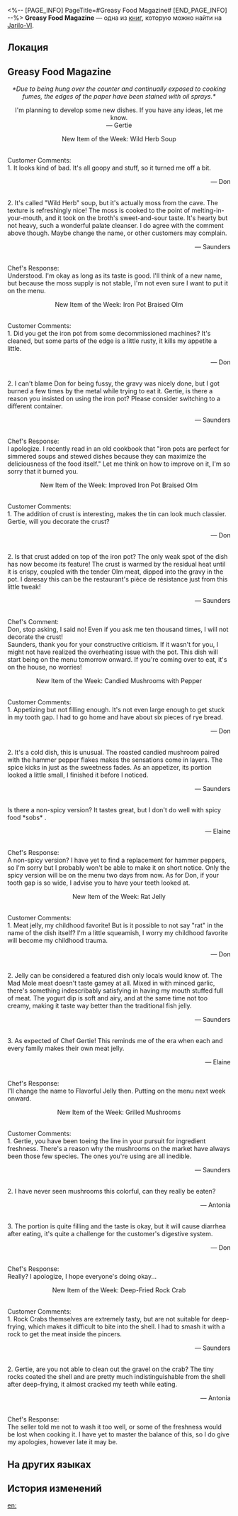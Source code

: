 <%-- [PAGE_INFO]
PageTitle=#Greasy Food Magazine#
[END_PAGE_INFO] --%>
{{Дополнить}}
{{Книга Инфобокс
|id           = 092
|partIds      = 190217
|Название     = 
|Изображение  = Предмет Записи.png
|Мир          = Jarilo-VI
|Томов        = 1
|Автор        = <!--нужно добавить-->
|Описание     = A notebook with comments on new dishes between the head chef of the Goethe Grand Hotel and its customers. The cover is full of suspicious grease.
|Том1         = {{tx}}
|Источник1    = {{tx|Отсутствует источник}}
|Персонажи    = 
|Фракции      = 
}}
'''Greasy Food Magazine''' — одна из [[Книги|книг]], которую можно найти на [[Jarilo-VI]].

==Локация==
{{Отметка карты|<!--название карты-->|<!--id отметки-->}}

==Greasy Food Magazine==
<div align="center">''*Due to being hung over the counter and continually exposed to cooking fumes, the edges of the paper have been stained with oil sprays.*''

I'm planning to develop some new dishes. If you have any ideas, let me know.<br />
&mdash; Gertie

New Item of the Week: Wild Herb Soup</div><br />Customer Comments:<br />
1. It looks kind of bad. It's all goopy and stuff, so it turned me off a bit.<br /><div align="right">&mdash; Don</div><br />2. It's called "Wild Herb" soup, but it's actually moss from the cave. The texture is refreshingly nice! The moss is cooked to the point of melting-in-your-mouth, and it took on the broth's sweet-and-sour taste. It's hearty but not heavy, such a wonderful palate cleanser. I do agree with the comment above though. Maybe change the name, or other customers may complain.<br /><div align="right">&mdash; Saunders</div><br />Chef's Response:<br />
Understood. I'm okay as long as its taste is good. I'll think of a new name, but because the moss supply is not stable, I'm not even sure I want to put it on the menu.

<div align="center">New Item of the Week: Iron Pot Braised Olm</div><br />Customer Comments:<br />
1. Did you get the iron pot from some decommissioned machines? It's cleaned, but some parts of the edge is a little rusty, it kills my appetite a little.<br /><div align="right">&mdash; Don</div><br />2. I can't blame Don for being fussy, the gravy was nicely done, but I got burned a few times by the metal while trying to eat it. Gertie, is there a reason you insisted on using the iron pot? Please consider switching to a different container.<br /><div align="right">&mdash; Saunders</div><br />Chef's Response:<br />
I apologize. I recently read in an old cookbook that "iron pots are perfect for simmered soups and stewed dishes because they can maximize the deliciousness of the food itself." Let me think on how to improve on it, I'm so sorry that it burned you.

<div align="center">New Item of the Week: Improved Iron Pot Braised Olm</div><br />Customer Comments:<br />
1. The addition of crust is interesting, makes the tin can look much classier. Gertie, will you decorate the crust?

<div align="right">&mdash; Don</div><br />2. Is that crust added on top of the iron pot? The only weak spot of the dish has now become its feature! The crust is warmed by the residual heat until it is crispy, coupled with the tender Olm meat, dipped into the gravy in the pot. I daresay this can be the restaurant's pièce de résistance just from this little tweak!

<div align="right">&mdash; Saunders</div><br />Chef's Comment:<br />
Don, stop asking, I said no! Even if you ask me ten thousand times, I will not decorate the crust!<br />
Saunders, thank you for your constructive criticism. If it wasn't for you, I might not have realized the overheating issue with the pot. This dish will start being on the menu tomorrow onward. If you're coming over to eat, it's on the house, no worries!

<div align="center">New Item of the Week: Candied Mushrooms with Pepper</div><br />Customer Comments:<br />
1. Appetizing but not filling enough. It's not even large enough to get stuck in my tooth gap. I had to go home and have about six pieces of rye bread.<br /><div align="right">&mdash; Don</div><br />2. It's a cold dish, this is unusual. The roasted candied mushroom paired with the hammer pepper flakes makes the sensations come in layers. The spice kicks in just as the sweetness fades. As an appetizer, its portion looked a little small, I finished it before I noticed.<br /><div align="right">&mdash; Saunders</div><br />Is there a non-spicy version? It tastes great, but I don't do well with spicy food *sobs* .<br /><div align="right">&mdash; Elaine</div><br />Chef's Response:<br />
A non-spicy version? I have yet to find a replacement for hammer peppers, so I'm sorry but I probably won't be able to make it on short notice. Only the spicy version will be on the menu two days from now. As for Don, if your tooth gap is so wide, I advise you to have your teeth looked at.

<div align="center">New Item of the Week: Rat Jelly</div><br />Customer Comments:<br />
1. Meat jelly, my childhood favorite! But is it possible to not say "rat" in the name of the dish itself? I'm a little squeamish, I worry my childhood favorite will become my childhood trauma.<br /><div align="right">&mdash; Don</div><br />2. Jelly can be considered a featured dish only locals would know of. The Mad Mole meat doesn't taste gamey at all. Mixed in with minced garlic, there's something indescribably satisfying in having my mouth stuffed full of meat. The yogurt dip is soft and airy, and at the same time not too creamy, making it taste way better than the traditional fish jelly.<br /><div align="right">&mdash; Saunders</div><br />3. As expected of Chef Gertie! This reminds me of the era when each and every family makes their own meat jelly.<br /><div align="right">&mdash; Elaine</div><br />Chef's Response:<br />
I'll change the name to Flavorful Jelly then. Putting on the menu next week onward.


<div align="center">New Item of the Week: Grilled Mushrooms</div><br />Customer Comments:<br />
1. Gertie, you have been toeing the line in your pursuit for ingredient freshness. There's a reason why the mushrooms on the market have always been those few species. The ones you're using are all inedible.<br /><div align="right">&mdash; Saunders</div><br />2. I have never seen mushrooms this colorful, can they really be eaten?<br /><div align="right">&mdash; Antonia</div><br />3. The portion is quite filling and the taste is okay, but it will cause diarrhea after eating, it's quite a challenge for the customer's digestive system.<br /><div align="right">&mdash; Don</div><br />Chef's Response:<br />
Really? I apologize, I hope everyone's doing okay...


<div align="center">New Item of the Week: Deep-Fried Rock Crab</div><br />Customer Comments:<br />
1. Rock Crabs themselves are extremely tasty, but are not suitable for deep-frying, which makes it difficult to bite into the shell. I had to smash it with a rock to get the meat inside the pincers.<br /><div align="right">&mdash; Saunders</div><br />2. Gertie, are you not able to clean out the gravel on the crab? The tiny rocks coated the shell and are pretty much indistinguishable from the shell after deep-frying, it almost cracked my teeth while eating.<br /><div align="right">&mdash; Antonia</div><br />Chef's Response:<br />
The seller told me not to wash it too well, or some of the freshness would be lost when cooking it. I have yet to master the balance of this, so I do give my apologies, however late it may be.

==На других языках==
{{На других языках
|en   = Greasy Food Magazine
|zhs  = 油腻腻的食评册
|zht  = 油膩膩的食評冊
|ja   = 油でベタベタしている食レポ本
|ko   = 기름 범벅이 된 음식 평가 수첩
|es   = Libro de opiniones culinarias lleno de grasa
|fr   = Magazine culinaire plein de taches de gras
|ru   = Грязная книга отзывов
|th   = หนังสือแนะนำเมนูมันเยิ้ม
|vi   = Phiếu Đánh Giá Dính Dầu Mỡ
|de   = Schmutziges Lebensmittelmagazin
|id   = Buku Ulasan Berminyak
|pt   = Revista de Alimentos Engordurada
}}

==История изменений==
{{История изменений|3.5}}

[[en:]]